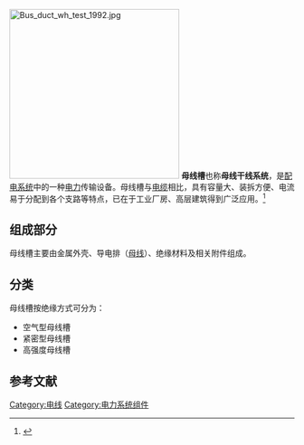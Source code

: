 [[File:Bus_duct_wh_test_1992.jpg|300px]]
'''母线槽'''也称'''母线干线系统'''，是[[配电系统|配电系统]]中的一种[[电力|电力]]传输设备。母线槽与[[电缆|电缆]]相比，具有容量大、装拆方便、电流易于分配到各个支路等特点，已在于工业厂房、高层建筑得到广泛应用。<ref>{{cite journal |author1=王有新;张少勇;王建云 |title=母线槽在工业厂房配电工程中的应用分析 |journal=《中国战略新兴产业》 |date=2018 |issue=40 |doi=10.19474/j.cnki.10-1156/f.006545 |url=https://www.ixueshu.com/document/18debfaea2340c5d5c0d880121945af9318947a18e7f9386.html |accessdate=2021-03-23}}</ref>
==组成部分==
母线槽主要由金属外壳、导电排（[[母线_(电力)|母线]]）、绝缘材料及相关附件组成。
==分类==
母线槽按绝缘方式可分为：
*空气型母线槽
*紧密型母线槽
*高强度母线槽

==参考文献==
{{reflist}}
[[Category:电线|Category:电线]]
[[Category:电力系统组件|Category:电力系统组件]]